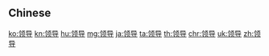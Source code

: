 {{also|領導}}
==Chinese==
{{zh-see|領導}}

[[ko:领导]]
[[kn:领导]]
[[hu:领导]]
[[mg:领导]]
[[ja:领导]]
[[ta:领导]]
[[th:领导]]
[[chr:领导]]
[[uk:领导]]
[[zh:领导]]
